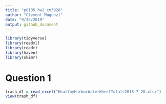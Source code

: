 ```yaml
---
title: "p8105_hw2_cm3928"
author: "Clement Mugenzi"
date: "9/25/2019"
output: github_document
---
```


```r
library(tidyverse)
library(readxl)
library(readr)
library(haven)
library(skimr)
```

# Question 1

```r
trash_df = read_excel("HealthyHarborWaterWheelTotals2018-7-28.xlsx")
view(trash_df)
```

